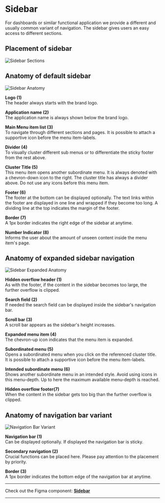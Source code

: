 


<Meta of={SidebarStories} /> 

# Sidebar
For dashboards or similar functional application we provide a different and usually common variant of navigation. The sidebar gives users an easy access to different sections.

## Placement of sidebar
<img src={SidebarSections} alt="Sidebar Sections" />

## Anatomy of default sidebar
<img src={SidebarAnatomy} alt="Sidebar Anatomy" />

**Logo (1)**\
The header always starts with the brand logo.


**Application name (2)**\
The application name is always shown below the brand logo.
 

**Main Menu item list (3)**\
To navigate through different sections and pages. It is possible to attach a supportive icon before the menu item-labels.


**Divider (4)**\
To visually cluster different sub menus or to differentiate the sticky footer from the rest above.


**Cluster Title (5)**\
This menu item opens another subordinate menu. It is always denoted with a chevron-down icon to the right. The cluster title has always a divider above. Do not use any icons before this menu item.


**Footer (6)**\
The footer at the bottom can be displayed optionally. The text links within the footer are displayed in one line and wrapped if they become too long. A dividing line at the top indicates the margin of the footer.


**Border (7)**\
A 1px border indicates the right edge of the sidebar at anytime.


**Number Indicator (8)**\
Informs the user about the amount of unseen content inside the menu item's page.


## Anatomy of expanded sidebar navigation
<img src={SidebarExpandedAnatomy} alt="Sidebar Expanded Anatomy" />

**Hidden overflow header (1)**\
As with the footer, if the content in the sidebar becomes too large, the further overflow is clipped.


**Search field (2)**\
If needed the search field can be displayed inside the sidebar's navigation bar.


**Scroll bar (3)**\
A scroll bar appears as the sidebar's height increases.


**Expanded menu item (4)**\
The chevron-up icon indicates that the menu item is expanded.


**Subordinated menu (5)**\
Opens a subordinated menu when you click on the referenced cluster title. It is possible to attach a supportive icon before the menu item-labels.


**Intended subordinate menu (6)**\
Shows another subordinate menu in an intended style. Avoid using icons in this menu-depth. Up to here the maximum available menu-depth is reached.


**Hidden overflow footer(7)**\
When the content in the sidebar gets too big than the further overflow is clipped.
 

## Anatomy of navigation bar variant
<img src={NavigationBarVariant} alt="Navigation Bar Variant" />


**Navigation bar (1)**\
Can be displayed optionally. If displayed the navigation bar is sticky.


**Secondary navigation (2)**\
Crucial functions can be placed here. Please pay attention to the placement by priority.


**Border (3)**\
A 1px border indicates the bottom edge of the navigation bar at anytime.



***
Check out the Figma component: **[Sidebar](https://www.figma.com/file/zPvPwPgb4EsYFXKC2nhzSG/Infineon-DDS-%7C-Main?type=design&node-id=39925-19973&mode=design&t=F2eqm8hE80jZouGN-4)**
***
